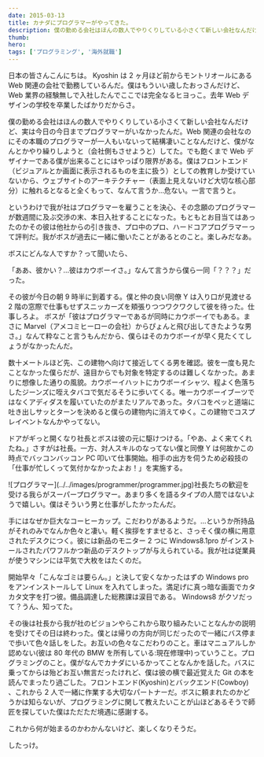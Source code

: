 ```yaml
---
date: 2015-03-13
title: カナダにプログラマーがやってきた。
description: 僕の勤める会社はほんの数人でやりくりしている小さくて新しい会社なんだけど、実は今日の今日までプログラマーがいなかったんだ。
thumb:
hero:
tags: ['プログラミング', '海外就職']
---
```


日本の皆さんこんにちは。 Kyoshin は 2 ヶ月ほど前からモントリオールにある Web 関連の会社で勤務しているんだ。僕はもういい歳したおっさんだけど、Web 業界の経験無しで入社したんでここでは完全なるヒヨっこ。去年 Web デザインの学校を卒業したばかりだからさ。

僕の勤める会社はほんの数人でやりくりしている小さくて新しい会社なんだけど、実は今日の今日までプログラマーがいなかったんだ。Web 関連の会社なのにその本職のプログラマーが一人もいないって結構凄いことなんだけど、僕がなんとかやり繰りしようと（会社側もさせようと）してた。でも飽くまで Web デザイナーである僕が出来ることにはやっぱり限界がある。僕はフロントエンド（ビジュアルとか画面に表示されるものを主に扱う）としての教育しか受けていないから、ウェブサイトのアーキテクチャー（表面上見えないけど大切な核心部分）に触れるとなると全くもって、なんて言うか…危ない。一言で言うと。

というわけで我が社はプログラマーを雇うことを決心、その念願のプログラマーが数週間に及ぶ交渉の末、本日入社することになった。もともとお目当てはあったのかその彼は他社からの引き抜き、プロ中のプロ、ハードコアプログラマーって評判だ。我がボスが過去に一緒に働いたことがあるとのこと。楽しみだなあ。

ボスにどんな人ですか？って聞いたら、

「ああ、彼かい？…彼はカウボーイさ。」なんて言うから僕ら一同「？？？」だった。

その彼が今日の朝 9 時半に到着する。僕と仲の良い同僚 Y は入り口が見渡せる 2 階の窓際で仕事もせずスニッカーズを頬張りつつワクワクして彼を待った。仕事しろよ。
ボスが「彼はプログラマーであるが同時にカウボーイでもある。まさに Marvel（アメコミヒーローの会社）からぴょんと飛び出してきたような男さ。」なんて粋なこと言うもんだから、僕らはそのカウボーイが早く見たくてしょうがなかったんだ。

数十メートルほど先、この建物へ向けて接近してくる男を確認。彼を一度も見たことなかった僕らだが、遠目からでも対象を特定するのは難しくなかった。あまりに想像した通りの風貌。カウボーイハットにカウボーイシャツ、程よく色落ちしたジーンズに咥えタバコで気だるそうに歩いてくる。唯一カウボーイブーツではなくアディダスを履いていたのがまたリアルであった。タバコをペッと道端に吐き出しサッとターンを決めると僕らの建物内に消えてゆく。この建物でコスプレイベントなんかやってない。

ドアがギっと開くなり社長とボスは彼の元に駆けつける。「やあ、よく来てくれたね。」さすがは社長。一方、対人スキルのなってない僕と同僚 Y は何故かこの時点でバッコンバッコン PC 叩いて仕事開始。相手の出方を伺うため必殺技の「仕事が忙しくって気付かなかったよお！」を実施する。

<div class='img'>
  ![プログラマー](../../images/programmer/programmer.jpg)社長たちの歓迎を受ける我らがスーパープログラマー。あまり多くを語るタイプの人間ではないようで嬉しい。僕はそういう男と仕事がしたかったんだ。

手にはなぜか巨大なコーヒーカップ。こだわりがあるようだ。…というか所持品がそれのみでなんか色々と凄い。軽く挨拶をすませると、さっそく僕の横に用意されたデスクにつく。彼には新品のモニター 2 つに Windows8.1pro がインストールされたパワフルかつ新品のデスクトップが与えられている。我が社は従業員が使うマシンには平気で大枚をはたくのだ。

開始早々「こんなゴミは要らん。」と決して安くなかったはずの Windows pro をアンインストールして Linux を入れてしまった。満足げに真っ暗な画面でカタカタ文字を打つ彼。備品調達した総務課は涙目である。
Windows8 がクソだって？うん、知ってた。

その後は社長から我が社のビジョンやらこれから取り組みたいことなんかの説明を受けてその日は終わった。僕とは帰りの方向が同じだったので一緒にバス停まで歩いて色々話しをした。お互いの色々なこだわりのこと。車はマニュアルしか認めない(彼は 80 年代の BMW を所有している:現在修理中)っていうこと。プログラミングのこと。僕がなんでカナダにいるかってことなんかを話した。バスに乗ってからは殆どお互い無言だったけれど、僕は彼の横で最近覚えた Git の本を読んでまったり過ごした。フロントエンド(Kyoshin)とバックエンド(Cowboy) 、これから 2 人で一緒に作業する大切なパートナーだ。ボスに頼まれたのかどうかは知らないが、プログラミングに関して教えたいことが山ほどあるそうで師匠を探していた僕はただただ境遇に感謝する。

これから何が始まるのかわかんないけど、楽しくなりそうだ。

したっけ。
